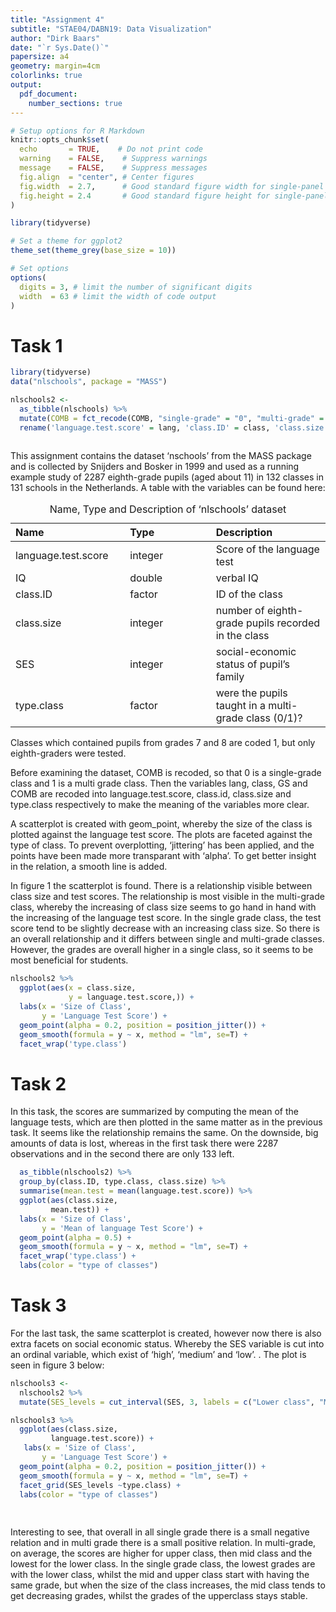 ```yaml
---
title: "Assignment 4"
subtitle: "STAE04/DABN19: Data Visualization"
author: "Dirk Baars"
date: "`r Sys.Date()`"
papersize: a4
geometry: margin=4cm
colorlinks: true
output:
  pdf_document:
    number_sections: true
---
```


```r
# Setup options for R Markdown
knitr::opts_chunk$set(
  echo       = TRUE,    # Do not print code
  warning    = FALSE,    # Suppress warnings
  message    = FALSE,    # Suppress messages
  fig.align  = "center", # Center figures
  fig.width  = 2.7,      # Good standard figure width for single-panel figures
  fig.height = 2.4       # Good standard figure height for single-panel figures
)

library(tidyverse)

# Set a theme for ggplot2
theme_set(theme_grey(base_size = 10))

# Set options
options(
  digits = 3, # limit the number of significant digits
  width  = 63 # limit the width of code output
)
```


# Task 1
```r
library(tidyverse)
data("nlschools", package = "MASS")

nlschools2 <-
  as_tibble(nlschools) %>%
  mutate(COMB = fct_recode(COMB, "single-grade" = "0", "multi-grade" = "1")) %>%
  rename('language.test.score' = lang, 'class.ID' = class, 'class.size' = GS, 'type.class' = COMB)
  

```

This assignment contains the dataset 'nschools' from the MASS package  and is collected by Snijders and Bosker in 1999 and used as a running example study of 2287 eighth-grade pupils (aged about 11) in 132 classes in 131 schools in the Netherlands. A table with the variables can be found here:

Table: Name, Type and Description of 'nlschools' dataset 

| Name                   | Type     | Description                                          |
| :---                   |   :--    |  :---                                                |
| language.test.score    | integer  | Score of the language test                           |
| IQ                     | double   | verbal IQ                                            |
| class.ID               |  factor  | ID of the class                                      |
| class.size             |  integer | number of eighth-grade pupils recorded in the class  |
| SES                    |  integer |  social-economic status of pupil's family            |
| type.class      |  factor  | were the pupils taught in a multi-grade class (0/1)? |

Classes which contained pupils from grades 7 and 8 are coded 1, but only eighth-graders were tested.


Before examining the dataset, COMB is recoded, so that 0 is a single-grade class and 1 is 
a multi grade class. Then the variables lang, class, GS and COMB are recoded into language.test.score, class.id, class.size and type.class respectively to make the meaning of the variables more clear.  

A scatterplot is created with geom_point, whereby the size of the class is plotted against the language test score. The plots are faceted against the type of class. To prevent overplotting, 'jittering' has been applied, and the points have been made more transparant with 'alpha'. To get better insight in the relation, a smooth line is added. 

In figure 1 the scatterplot is found. There is a relationship visible between class size and test scores. The relationship is most visible in the multi-grade class, whereby the increasing of class size seems to go hand in hand with the increasing of the language test score. In the single grade class, the test score tend to be slightly decrease with an increasing class size. So there is an overall relationship and it differs between single and multi-grade classes. However, the grades are overall higher in a single class, so it seems to be most beneficial for students. 

```r

nlschools2 %>%
  ggplot(aes(x = class.size,
             y = language.test.score,)) +
  labs(x = 'Size of Class', 
       y = 'Language Test Score') +
  geom_point(alpha = 0.2, position = position_jitter()) +
  geom_smooth(formula = y ~ x, method = "lm", se=T) +
  facet_wrap('type.class')


```



#  Task 2

In this task, the scores are summarized by computing the mean of the language tests, which are then plotted in the same matter as in the previous task. It seems like the relationship remains the same. On the downside, big amounts of data is lost, whereas in the first task there were 2287 observations and in the second there are only 133 left. 

```r

  as_tibble(nlschools2) %>%
  group_by(class.ID, type.class, class.size) %>%
  summarise(mean.test = mean(language.test.score)) %>%
  ggplot(aes(class.size, 
         mean.test)) +
  labs(x = 'Size of Class', 
       y = 'Mean of language Test Score') +
  geom_point(alpha = 0.5) +
  geom_smooth(formula = y ~ x, method = "lm", se=T) +
  facet_wrap('type.class') +
  labs(color = "type of classes")
```

# Task 3

For the last task, the same scatterplot is created, however now there is also extra facets on social economic status. Whereby the SES variable is cut into an ordinal variable, which exist of 'high', 'medium' and 'low'. . The plot is seen in figure 3 below: 

```r
nlschools3 <- 
  nlschools2 %>%
  mutate(SES_levels = cut_interval(SES, 3, labels = c("Lower class", "Mid class", "Upper class")))

nlschools3 %>%
  ggplot(aes(class.size, 
         language.test.score)) +
   labs(x = 'Size of Class', 
       y = 'Language Test Score') +
  geom_point(alpha = 0.2, position = position_jitter()) +
  geom_smooth(formula = y ~ x, method = "lm", se=T) +
  facet_grid(SES_levels ~type.class) +
  labs(color = "type of classes")
  
  
```
Interesting to see, that overall in all single grade there is a small negative relation and in multi grade there is a small positive relation. In multi-grade, on average, the scores are higher for upper class, then mid class and the lowest for the lower class. In the single grade class, the lowest grades are with the lower class, whilst the mid and upper class start with having the same grade, but when the size of the class increases, the mid class tends to get decreasing grades, whilst the grades of the upperclass stays stable. 


